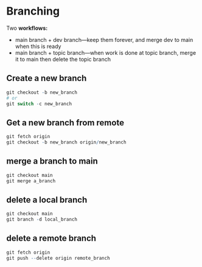# Branching

Two **workflows:**

- main branch + dev branch---keep them forever, and merge dev to main when this is ready
- main branch + topic branch---when work is done at topic branch, merge it to main then delete the topic branch

## Create a new branch
```r
git checkout -b new_branch
# or
git switch -c new_branch
```

## Get a new branch from remote
```r
git fetch origin
git checkout -b new_branch origin/new_branch
```

## merge a branch to main
```r
git checkout main
git merge a_branch
```

## delete a local branch
```r
git checkout main
git branch -d local_branch
```

## delete a remote branch
```r
git fetch origin
git push --delete origin remote_branch
```


